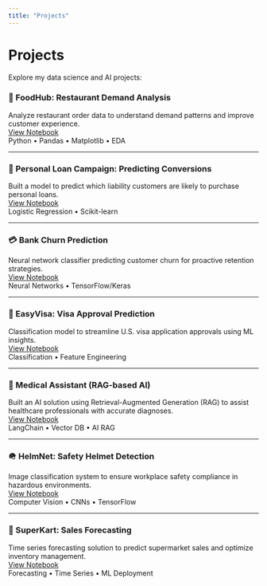 ```yaml
---
title: "Projects"
---
```


# Projects

Explore my data science and AI projects:

::: {.project-grid}

### 🍔 FoodHub: Restaurant Demand Analysis  
Analyze restaurant order data to understand demand patterns and improve customer experience.  
[View Notebook](posts/food-hub_1.ipynb)  
<span class="tech">Python • Pandas • Matplotlib • EDA</span>

---

### 🏦 Personal Loan Campaign: Predicting Conversions  
Built a model to predict which liability customers are likely to purchase personal loans.  
[View Notebook](posts/personal-loan-campaign_2.ipynb)  
<span class="tech">Logistic Regression • Scikit-learn</span>

---

### 💳 Bank Churn Prediction  
Neural network classifier predicting customer churn for proactive retention strategies.  
[View Notebook](posts/bank-churn-prediction_3.ipynb)  
<span class="tech">Neural Networks • TensorFlow/Keras</span>

---

### 🛂 EasyVisa: Visa Approval Prediction  
Classification model to streamline U.S. visa application approvals using ML insights.  
[View Notebook](posts/EasyVisa_f1_score_4.ipynb)  
<span class="tech">Classification • Feature Engineering</span>

---

### 🏥 Medical Assistant (RAG-based AI)  
Built an AI solution using Retrieval-Augmented Generation (RAG) to assist healthcare professionals with accurate diagnoses.  
[View Notebook](posts/medical-assitant-RAG_5.ipynb)  
<span class="tech">LangChain • Vector DB • AI RAG</span>

---

### 🪖 HelmNet: Safety Helmet Detection  
Image classification system to ensure workplace safety compliance in hazardous environments.  
[View Notebook](posts/HelmNet_Full_Code_vision_6.ipynb)  
<span class="tech">Computer Vision • CNNs • TensorFlow</span>

---

### 🛒 SuperKart: Sales Forecasting  
Time series forecasting solution to predict supermarket sales and optimize inventory management.  
[View Notebook](posts/Full_Code_SuperKart_Model_Deployment_Notebook_7.ipynb)  
<span class="tech">Forecasting • Time Series • ML Deployment</span>

:::

